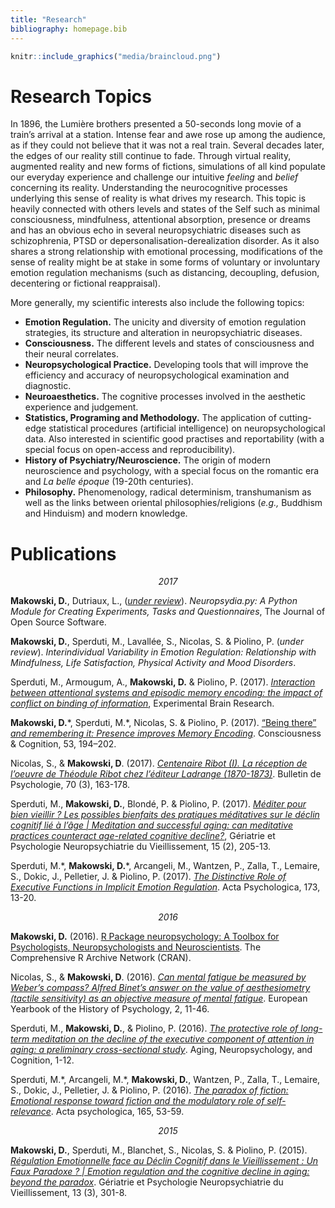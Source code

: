 ```yaml
---
title: "Research"
bibliography: homepage.bib
---
```



```r
knitr::include_graphics("media/braincloud.png")
```

# Research Topics


In 1896, the Lumière brothers presented a 50-seconds long movie of a train's arrival at a station. Intense fear and awe rose up among the audience, as if they could not believe that it was not a real train. Several decades later, the edges of our reality still continue to fade. Through virtual reality, augmented reality and new forms of fictions, simulations of all kind populate our everyday experience and challenge our intuitive *feeling* and *belief* concerning its reality. Understanding the neurocognitive processes underlying this sense of reality is what drives my research. This topic is heavily connected with others levels and states of the Self such as minimal consciousness, mindfulness, attentional absorption, presence or dreams and has an obvious echo in several neuropsychiatric diseases such as schizophrenia, PTSD or depersonalisation-derealization disorder. As it also shares a strong relationship with emotional processing, modifications of the sense of reality might be at stake in some forms of voluntary or involuntary emotion regulation mechanisms (such as distancing, decoupling, defusion, decentering or fictional reappraisal).


More generally, my scientific interests also include the following topics: 

- **Emotion Regulation.** The unicity and diversity of emotion regulation strategies, its structure and alteration in neuropsychiatric diseases.
- **Consciousness.** The different levels and states of consciousness and their neural correlates.
- **Neuropsychological Practice.** Developing tools that will improve the efficiency and accuracy of neuropsychological examination and diagnostic.
- **Neuroaesthetics.** The cognitive processes involved in the aesthetic experience and judgement.
- **Statistics, Programing and Methodology.** The application of cutting-edge statistical procedures (artificial intelligence) on neuropsychological data. Also interested in scientific good practises and reportability (with a special focus on open-access and reproducibility).
- **History of Psychiatry/Neuroscience.** The origin of modern neuroscience and psychology, with a special focus on the romantic era and *La belle époque* (19-20th centuries).
- **Philosophy.** Phenomenology, radical determinism, transhumanism as well as the links between oriental philosophies/religions (*e.g.,* Buddhism and Hinduism) and modern knowledge.


# Publications

<p align="center">*2017*</p>

**Makowski, D.**, Dutriaux, L., ([*under review*](https://github.com/openjournals/joss-reviews/issues/259)). *Neuropsydia.py: A Python Module for Creating Experiments, Tasks and Questionnaires*, The Journal of Open Source Software.

**Makowski, D.**, Sperduti, M., Lavallée, S., Nicolas, S. & Piolino, P. (*under review*). *Interindividual Variability in Emotion Regulation: Relationship with Mindfulness, Life Satisfaction, Physical Activity and Mood Disorders*.

Sperduti, M., Armougum, A., **Makowski, D.** & Piolino, P. (2017). [*Interaction between attentional systems and episodic memory encoding: the impact of conflict on binding of information*](https://dominiquemakowski.github.io/papers/sperduti2017c.pdf), Experimental Brain Research.

**Makowski, D.**\*, Sperduti, M.\*, Nicolas, S. & Piolino, P. (2017). ["Being there" *and remembering it: Presence improves Memory Encoding*](https://dominiquemakowski.github.io/papers/makowski2017.pdf). Consciousness & Cognition, 53, 194–202.

Nicolas, S., & **Makowski, D**. (2017). [*Centenaire Ribot (I). La réception de l'oeuvre de Théodule Ribot chez l'éditeur Ladrange (1870-1873)*](https://dominiquemakowski.github.io/papers/nicolas2017.pdf). Bulletin de Psychologie, 70 (3), 163-178.


Sperduti, M., **Makowski, D.**, Blondé, P. & Piolino, P. (2017). [*Méditer pour bien vieillir ? Les possibles bienfaits des pratiques méditatives sur le déclin cognitif lié à l’âge | Meditation and successful aging: can meditative practices counteract age-related cognitive decline?*](https://dominiquemakowski.github.io/papers/sperduti2017b.pdf), Gériatrie et Psychologie Neuropsychiatrie du Vieillissement, 15 (2),  205-13.

Sperduti, M.\*, **Makowski, D.**\*, Arcangeli, M., Wantzen, P., Zalla, T., Lemaire, S., Dokic, J., Pelletier, J. & Piolino, P. (2017). [*The Distinctive Role of Executive Functions in Implicit Emotion Regulation*](https://dominiquemakowski.github.io/papers/sperduti2017.pdf). Acta Psychologica, 173, 13-20.

<p align="center">*2016*</p>

**Makowski, D.** (2016). [R Package neuropsychology: A Toolbox for Psychologists, Neuropsychologists and Neuroscientists](https://cran.r-project.org/web/packages/neuropsychology/neuropsychology.pdf). The Comprehensive R Archive Network (CRAN).


Nicolas, S., & **Makowski, D**. (2016). [*Can mental fatigue be measured by Weber's compass? Alfred Binet's answer on the value of aesthesiometry (tactile sensitivity) as an objective measure of mental fatigue*](https://dominiquemakowski.github.io/papers/nicolas2016.pdf). European Yearbook of the History of Psychology, 2, 11-46.

Sperduti, M., **Makowski, D.**, & Piolino, P. (2016). [*The protective role of long-term meditation on the decline of the executive component of attention in aging: a preliminary cross-sectional study*](https://dominiquemakowski.github.io/papers/sperduti2016b.pdf). Aging, Neuropsychology, and Cognition, 1-12.

Sperduti, M.\*, Arcangeli, M.\*, **Makowski, D.**, Wantzen, P., Zalla, T., Lemaire, S., Dokic, J., Pelletier, J. \& Piolino, P. (2016). [*The paradox of fiction: Emotional response toward fiction and the modulatory role of self-relevance*](https://dominiquemakowski.github.io/papers/sperduti2016.pdf). Acta psychologica, 165, 53-59.

<p align="center">*2015*</p>

**Makowski, D.**, Sperduti, M., Blanchet, S., Nicolas, S. & Piolino, P. (2015). [*Régulation Emotionnelle face au Déclin Cognitif dans le Vieillissement : Un Faux Paradoxe ? | Emotion regulation and the cognitive decline in aging: beyond the paradox*](https://dominiquemakowski.github.io/papers/makowski2015.pdf). Gériatrie et Psychologie Neuropsychiatrie du Vieillissement, 13 (3), 301-8.




